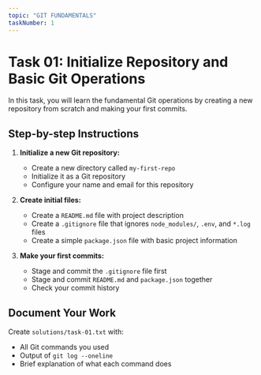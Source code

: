 ```yaml
---
topic: "GIT FUNDAMENTALS"
taskNumber: 1
---
```


# Task 01: Initialize Repository and Basic Git Operations

In this task, you will learn the fundamental Git operations by creating a new repository from scratch and making your first commits.

## Step-by-step Instructions

1. **Initialize a new Git repository:**
   - Create a new directory called `my-first-repo`
   - Initialize it as a Git repository
   - Configure your name and email for this repository

2. **Create initial files:**
   - Create a `README.md` file with project description
   - Create a `.gitignore` file that ignores `node_modules/`, `.env`, and `*.log` files
   - Create a simple `package.json` file with basic project information

3. **Make your first commits:**
   - Stage and commit the `.gitignore` file first
   - Stage and commit `README.md` and `package.json` together
   - Check your commit history

## Document Your Work
Create `solutions/task-01.txt` with:
- All Git commands you used
- Output of `git log --oneline`
- Brief explanation of what each command does